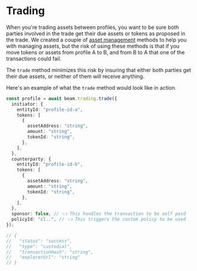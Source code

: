 # Trading

When you're trading assets between profiles, you want to be sure both parties involved in the trade get their due assets or tokens as proposed in the trade. We created a couple of [asset management](/sdk/assets/managing-profile-assets) methods to help you with managing assets, but the risk of using these methods is that if you move tokens or assets from profile A to B, and from B to A that one of the transactions could fail.

The `trade` method minimizes this risk by insuring that either both parties get their due assets, or neither of them will receive anything.

Here's an example of what the `trade` method would look like in action.

```typescript
const profile = await beam.trading.trade({
  initiator: {
    entityId: "profile-id-a",
    tokens: [
      {
        assetAddress: "string",
        amount: "string",
        tokenId: "string",
      },
    ],
  },
  counterparty: {
    entityId: "profile-id-b",
    tokens: [
      {
        assetAddress: "string",
        amount: "string",
        tokenId: "string",
      },
    ],
  },
  sponsor: false, // 👈 This handles the transaction to be self paid
  policyId: "cl..", // 👈 This triggers the custom policy to be used
});

// {
//   "status": "success",
//   "type": "custodial",
//   "transactionHash": "string",
//   "explorerUrl": "string"
// }
```
